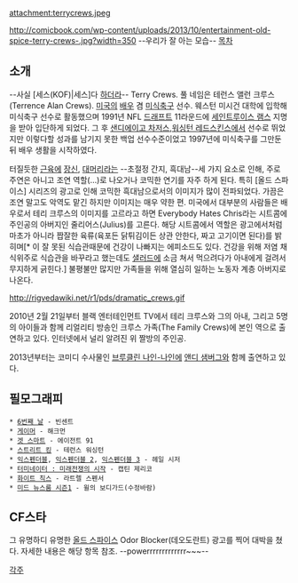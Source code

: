 attachment:terrycrews.jpeg

http://comicbook.com/wp-content/uploads/2013/10/entertainment-old-spice-terry-crews-.jpg?width=350
--우리가 잘 아는 모습--
[[목차]]

== 소개 ==
--사실 [세스(KOF)|세스]다 [http://www.battlepage.com/index.php?menu=g_image&mode=view&search=&keyword=&page=1&no=21302 하더라]--
Terry Crews. 풀 네임은 테런스 앨런 크루스(Terrence Alan Crews). [[미국]]의 [[배우]] 겸 [[미식축구]] 선수. 웨스턴 미시건 대학에 입학해 미식축구 선수로 활동했으며 1991년 NFL [[드래프트]] 11라운드에 [[세인트루이스 램스]] 지명을 받아 입단하게 되었다. 그 후 [[샌디에이고 차저스]],[[워싱턴 레드스킨스]]에서 선수로 뛰었지만 이렇다할 성과를 남기지 못한 백업 선수수준이었고 1997년에 미식축구를 그만둔 뒤 배우 생활을 시작하였다.

터질듯한 [[근육]]에 [[장신]], [[대머리]]라는 --초절정 간지, 흑대남--세 가지 요소로 인해, 주로 주연은 아니고 조연 역할(…)로 나오거나 코믹한 연기를 자주 하게 된다. 특히 [올드 스파이스] 시리즈의 광고로 인해 코믹한 흑대남으로서의 이미지가 많이 전파되었다. 가끔은 조연 말고도 악역도 맡긴 하지만 이미지는 매우 약한 편. 미국에서 대부분의 사람들은 배우로서 테리 크루스의 이미지를 고르라고 하면 Everybody Hates Chris라는 시트콤에 주인공의 아버지인 줄리어스(Julius)를 고른다. 해당 시트콤에서 역할은 광고에서처럼 마초가 아니라 짭잘한 육류(육포든 닭튀김이든 상관 안한다, 짜고 고기이면 된다)를 밝히며[* 이 잘 못된 식습관때문에 건강이 나빠지는 에피소드도 있다. 건강을 위해 저염 채식위주로 식습관을 바꾸라고 했는데도 [[샐러드]]에 소금 쳐서 먹으려다가 아내에게 걸려서 무지하게 긁힌다.] 불평불만 많지만 가족들을 위해 열심히 일하는 노동자 계층 아버지로 나온다.

http://rigvedawiki.net/r1/pds/dramatic_crews.gif

2010년 2월 21일부터 블랙 엔터테인먼트 TV에서 테리 크루스와 그의 아내, 그리고 5명의 아이들과 함께 리얼리티 방송인 크루스 가족(The Family Crews)에 본인 역으로 출연하고 있다. 인터넷에서 널리 알려진 위 짤방의 주인공.

2013년부터는 코미디 수사물인 [[브루클린 나인-나인]]에 [[앤디 샘버그]]와 함께 출연하고 있다.

== 필모그래피 ==
 * [[6번째 날]] - 빈센트
 * [[게이머]] - 해크먼
 * [[겟 스마트]] - 에이전트 91
 * [[스트리트 킹]] - 테런스 워싱턴
 * [[익스펜더블]], [[익스펜더블 2]], [[익스펜더블 3]] - 헤일 시저
 * [[터미네이터 : 미래전쟁의 시작]] - 캡틴 제리코
 * [[화이트 칙스]] - 라트렐 스펜서
 * [[미드 뉴스룸 시즌1]] - 윌의 보디가드(수정바람)
== CF스타 ==
그 유명하디 유명한 [[올드 스파이스]] Odor Blocker(데오도란트) 광고를 찍어 대박을 쳤다. 자세한 내용은 해당 항목 참조. --powerrrrrrrrrrrrr~~~--

[[각주]]
